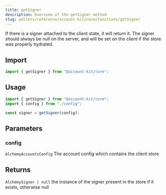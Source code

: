```yaml
---
title: getSigner
description: Overview of the getSigner method
slug: wallets/reference/account-kit/core/functions/getSigner
---
```




If there is a signer attached to the client state, it will return it.
The signer should always be null on the server, and will be set on the client
if the store was properly hydrated.

## Import

```ts
import { getSigner } from "@account-kit/core";
```

## Usage

```ts
import { getSigner } from "@account-kit/core";
import { config } from "./config";

const signer = getSigner(config);
```

## Parameters

### config

`AlchemyAccountsConfig`
The account config which contains the client store

## Returns

`AlchemySigner | null`
the instance of the signer present in the store if it exists, otherwise null
